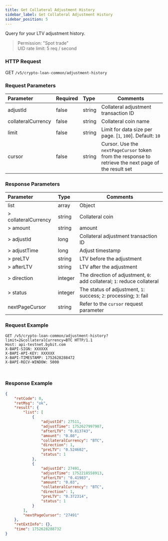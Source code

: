 ```yaml
---
title: Get Collateral Adjustment History
sidebar_label: Get Collateral Adjustment History
sidebar_position: 5
---
```

Query for your LTV adjustment history.
> Permission: "Spot trade"<br/>
> UID rate limit: 5 req / second

### HTTP Request
GET `/v5/crypto-loan-common/adjustment-history`

### Request Parameters
| Parameter | Required | Type | Comments|
|:----- |:-------|:-----|------ |
|adjustId|false|string|Collateral adjustment transaction ID|
|collateralCurrency|false|string|Collateral coin name|
|limit |false |string |Limit for data size per page. [`1`, `100`]. Default: `10`|
|cursor |false |string |Cursor. Use the `nextPageCursor` token from the response to retrieve the next page of the result set|

### Response Parameters
| Parameter | Type | Comments|
|:----- |:-----|----- |
|list|array|Object|
|> collateralCurrency|string |Collateral coin|
|> amount|string |amount|
|> adjustId|long|Collateral adjustment transaction ID|
|> adjustTime|long |Adjust timestamp|
|> preLTV|string |LTV before the adjustment|
|> afterLTV|string |LTV after the adjustment|
|> direction|integer |The direction of adjustment, `0`: add collateral; `1`: reduce collateral|
|> status|integer |The status of adjustment, `1`: success; `2`: processing; `3`: fail|
|nextPageCursor |string |Refer to the `cursor` request parameter |

### Request Example

<Tabs groupId="programming-languages">
<TabItem value="http" label="HTTP">

```http
GET /v5/crypto-loan-common/adjustment-history?limit=2&collateralCurrency=BTC HTTP/1.1
Host: api-testnet.bybit.com
X-BAPI-SIGN: XXXXXX
X-BAPI-API-KEY: XXXXXX
X-BAPI-TIMESTAMP: 1752628288472
X-BAPI-RECV-WINDOW: 5000
```

</TabItem>
<TabItem value="python" label="Python">

```python

```

</TabItem>

<TabItem value="Node" label="Node.js">

```n4js

```

</TabItem>
</Tabs>

### Response Example

```json
{
    "retCode": 0,
    "retMsg": "ok",
    "result": {
        "list": [
            {
                "adjustId": 27511,
                "adjustTime": 1752627997907,
                "afterLTV": "0.813743",
                "amount": "0.08",
                "collateralCurrency": "BTC",
                "direction": 1,
                "preLTV": "0.524602",
                "status": 1
            },
            {
                "adjustId": 27491,
                "adjustTime": 1752218558913,
                "afterLTV": "0.41983",
                "amount": "0.03",
                "collateralCurrency": "BTC",
                "direction": 1,
                "preLTV": "0.372314",
                "status": 1
            }
        ],
        "nextPageCursor": "27491"
    },
    "retExtInfo": {},
    "time": 1752628288732
}
```
